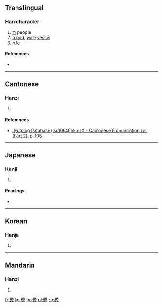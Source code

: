 {{also|彝}}
==Translingual==

===Han character===
{{Han char|rn=58|rad=彐|as=13|sn=16|four=|canj=弓一火竹廿 (NMFHT), 尸一火竹廿 (SMFHT)|ids=⿳[[彐]][[粉]][[廾]]}}

# [[Yi]] people
# [[tripod]], [[wine]] [[vessel]]
# [[rule]]

====References====
* {{Han ref|kx=0362.251|dkj=09948|dj=0681.090|hdz=20962.151|uh=5F5B|ud=24411}}

----

==Cantonese==

===Hanzi===
{{yue-hanzi|jyut=[[ji4]]|y=yi4}}

# {{defn|lang=yue|sort=彐13}}

====References====
* [http://www.iso10646hk.net/jp/document/download.jsp Jyutping Database (iso10646hk.net) - Cantonese Pronunciation List (Part 2), p. 105]

----

==Japanese==

===Kanji===
{{ja-kanji|grade=|rs=彐13}}

# {{defn|lang=ja|sort=彐13}}

====Readings====
* {{ja-readings|on=[[い]] (i)|kun=[[つね]] (tsune)}}

----

==Korean==

===Hanja===
{{ko-hanja|hangeul=이|eumhun=|rv=i|mr=i|y=i}}

# {{defn|lang=ko|sort=彐13}}

----

==Mandarin==

===Hanzi===
{{cmn-hanzi|pin=[[yí]] ([[yi2]])|wg=i<sup>2</sup>}}

# {{defn|lang=cmn|sort=彐13}}

[[fr:彛]]
[[ko:彛]]
[[hu:彛]]
[[pl:彛]]
[[zh:彛]]